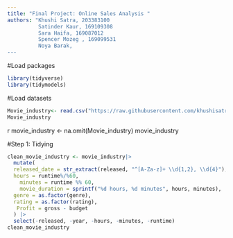 ---
title: "Final Project: Online Sales Analysis "
authors: "Khushi Satra, 203383100
          Satinder Kaur, 169109308
          Sara Haifa, 169087012
          Spencer Mozeg , 169099531
          Noya Barak, 
---


#Load packages
```{r}
library(tidyverse)
library(tidymodels)
```
#Load datasets
```{r}
Movie_industry<- read.csv("https://raw.githubusercontent.com/khushisatra/Final-Project/refs/heads/main/movies.csv")
Movie_industry
```
{r}
movie_industry <- na.omit(Movie_industry)
movie_industry

#Step 1: Tidying 
```{r}
clean_movie_industry <- movie_industry|>
  mutate(
  released_date = str_extract(released, "^[A-Za-z]+ \\d{1,2}, \\d{4}"),
  hours = runtime%/%60,             
    minutes = runtime %% 60, 
    movie_duration = sprintf("%d hours, %d minutes", hours, minutes),
  genre = as.factor(genre),
  rating = as.factor(rating),
   Profit = gross - budget
  ) |>
  select(-released, -year, -hours, -minutes, -runtime)
clean_movie_industry

```

